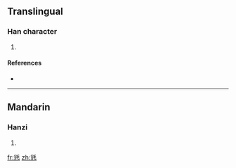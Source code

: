 ==Translingual==

===Han character===
{{Han char|rn=82|rad=毛|as=06|sn=10|four=8221<sub>1</sub>|canj=金山竹手山 (CUHQU)}}

# {{defn|Han|sort=毛06}}

====References====
* {{Han ref|kx=0592.390|dkj=16816|dj=0985.080|hdz=31997.120|uh=6BE4|ud=27620|bh=D1FE|bd=53758}}

----

==Mandarin==

===Hanzi===
{{cmn-hanzi|pin=[[ěr]] ([[er3]]), [[tuò]] ([[tuo4]])|wg=erh<sup>3</sup>, t'o<sup>4</sup>}}

# {{defn|Mandarin}}

[[fr:毤]]
[[zh:毤]]